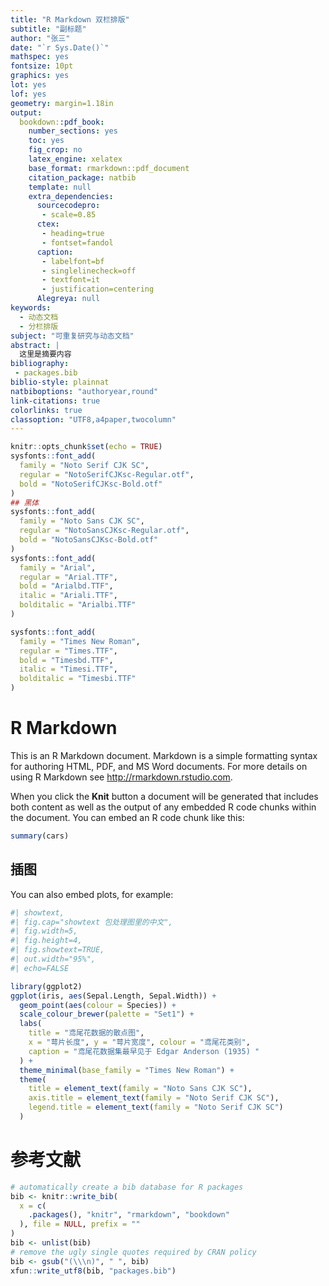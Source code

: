 ```yaml
---
title: "R Markdown 双栏排版"
subtitle: "副标题"
author: "张三"
date: "`r Sys.Date()`"
mathspec: yes
fontsize: 10pt
graphics: yes
lot: yes
lof: yes
geometry: margin=1.18in
output: 
  bookdown::pdf_book: 
    number_sections: yes
    toc: yes
    fig_crop: no
    latex_engine: xelatex
    base_format: rmarkdown::pdf_document
    citation_package: natbib
    template: null
    extra_dependencies:
      sourcecodepro:
       - scale=0.85
      ctex:
       - heading=true
       - fontset=fandol
      caption:
       - labelfont=bf
       - singlelinecheck=off
       - textfont=it
       - justification=centering
      Alegreya: null
keywords: 
  - 动态文档
  - 分栏排版
subject: "可重复研究与动态文档"
abstract: |
  这里是摘要内容
bibliography: 
 - packages.bib
biblio-style: plainnat
natbiboptions: "authoryear,round"
link-citations: true
colorlinks: true
classoption: "UTF8,a4paper,twocolumn"
---
```


```r
knitr::opts_chunk$set(echo = TRUE)
sysfonts::font_add(
  family = "Noto Serif CJK SC",
  regular = "NotoSerifCJKsc-Regular.otf",
  bold = "NotoSerifCJKsc-Bold.otf"
)
## 黑体
sysfonts::font_add(
  family = "Noto Sans CJK SC",
  regular = "NotoSansCJKsc-Regular.otf",
  bold = "NotoSansCJKsc-Bold.otf"
)
sysfonts::font_add(
  family = "Arial",
  regular = "Arial.TTF",
  bold = "Arialbd.TTF",
  italic = "Ariali.TTF",
  bolditalic = "Arialbi.TTF"
)

sysfonts::font_add(
  family = "Times New Roman",
  regular = "Times.TTF",
  bold = "Timesbd.TTF",
  italic = "Timesi.TTF",
  bolditalic = "Timesbi.TTF"
)
```

# R Markdown

This is an R Markdown document. Markdown is a simple formatting syntax for authoring HTML, PDF, and MS Word documents. For more details on using R Markdown see <http://rmarkdown.rstudio.com>.

When you click the **Knit** button a document will be generated that includes both content as well as the output of any embedded R code chunks within the document. You can embed an R code chunk like this:

```r
summary(cars)
```

## 插图 {#sec:plot}

You can also embed plots, for example:

```r
#| showtext, 
#| fig.cap="showtext 包处理图里的中文", 
#| fig.width=5, 
#| fig.height=4,
#| fig.showtext=TRUE, 
#| out.width="95%", 
#| echo=FALSE

library(ggplot2)
ggplot(iris, aes(Sepal.Length, Sepal.Width)) +
  geom_point(aes(colour = Species)) +
  scale_colour_brewer(palette = "Set1") +
  labs(
    title = "鸢尾花数据的散点图",
    x = "萼片长度", y = "萼片宽度", colour = "鸢尾花类别",
    caption = "鸢尾花数据集最早见于 Edgar Anderson (1935) "
  ) +
  theme_minimal(base_family = "Times New Roman") +
  theme(
    title = element_text(family = "Noto Sans CJK SC"),
    axis.title = element_text(family = "Noto Serif CJK SC"),
    legend.title = element_text(family = "Noto Serif CJK SC")
  )
```

# 参考文献 {#chap:refer}

```r
# automatically create a bib database for R packages
bib <- knitr::write_bib(
  x = c(
    .packages(), "knitr", "rmarkdown", "bookdown"
  ), file = NULL, prefix = ""
)
bib <- unlist(bib)
# remove the ugly single quotes required by CRAN policy
bib <- gsub("(\\\n)", " ", bib)
xfun::write_utf8(bib, "packages.bib")
```
